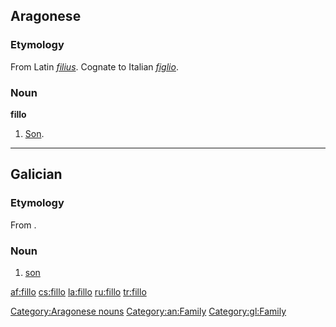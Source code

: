 ==Aragonese==

===Etymology===
From Latin ''[[filius]]''. Cognate to Italian ''[[figlio]]''.

===Noun===
'''fillo'''

# [[son|Son]].
[[Category:Aragonese nouns]]
[[Category:an:Family]]
----
==Galician==

===Etymology===
From {{etyl|la|gl}} {{term|filius|fīlius|lang=la}}.

===Noun===
{{gl-noun|m}}

# [[son]]

[[Category:gl:Family]]

[[af:fillo]]
[[cs:fillo]]
[[la:fillo]]
[[ru:fillo]]
[[tr:fillo]]